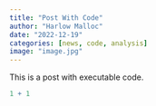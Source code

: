 ```yaml
---
title: "Post With Code"
author: "Harlow Malloc"
date: "2022-12-19"
categories: [news, code, analysis]
image: "image.jpg"
---
```


This is a post with executable code.

```r
1 + 1
```
